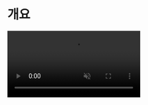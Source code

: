 
# 개요

<video src="/example.mp4" width={250} playsInline muted autoPlay loop className="float-right ml-6 my-6 max-w-[40%]" />

`@use-funnel`은 복잡한 UI 흐름을 간편하게 구현할 수 있도록 도와주는 [React Hook](https://ko.react.dev/reference/rules/rules-of-hooks)이에요.

오른쪽 예제 화면을 보면, 사용자가 직업 → 학교 / 회사 → 가입 날짜를 순서대로 입력하는 UI 흐름을 볼 수 있어요. 또한 뒤로가기를 통해 이전 단계로 이동할 수 있죠. 이렇게 복잡한 UI 흐름을 구현하려면 단계별 상태와 히스토리를 관리해야 해요. 

`@use-funnel`을 사용하면 이런 UI 흐름을 쉽게 구현할 수 있어요.

## 개념

`@use-funnel`에서 사용하는 용어를 설명해 드릴게요.

* <Keyword>step</Keyword> : <KeywordDescription keyword="step" /> 오른쪽 예제에서는 직업, 학교 / 회사, 가입 날짜 입력 화면이에요.
* <Keyword>context</Keyword> : <KeywordDescription keyword="context" /> 오른쪽 예제에서는 각 화면에서 입력한 직업, 학교 / 회사, 날짜 값이에요.
* <Keyword>history</Keyword> : <KeywordDescription keyword="history" /> 오른쪽 예제에서는 사용자가 이동한 단계별 화면과 각 단계에서 입력한 값의 전체 기록이에요.

